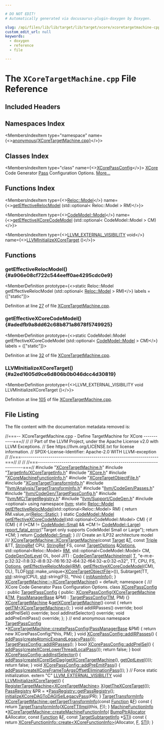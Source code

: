 ```yaml
---

# DO NOT EDIT!
# Automatically generated via docusaurus-plugin-doxygen by Doxygen.

slug: /api/files/lib/lib/target/lib/target/xcore/xcoretargetmachine-cpp
custom_edit_url: null
keywords:
  - doxygen
  - reference
  - file

---
```





# The `XCoreTargetMachine.cpp` File Reference

<DoxygenPage pluginConfig={pluginConfig}>



## Included Headers

<IncludesList>
<IncludesListItem
  filePath="XCoreTargetMachine.h"
  permalink="/docs/api/files/lib/lib/target/lib/target/xcore/xcoretargetmachine-h"
  isLocal="true" />
<IncludesListItem
  filePath="TargetInfo/XCoreTargetInfo.h"
  permalink="/docs/api/files/lib/lib/target/lib/target/xcore/lib/target/xcore/targetinfo/xcoretargetinfo-h"
  isLocal="true" />
<IncludesListItem
  filePath="XCore.h"
  permalink="/docs/api/files/lib/lib/target/lib/target/xcore/xcore-h"
  isLocal="true" />
<IncludesListItem
  filePath="XCoreMachineFunctionInfo.h"
  permalink="/docs/api/files/lib/lib/target/lib/target/xcore/xcoremachinefunctioninfo-h"
  isLocal="true" />
<IncludesListItem
  filePath="XCoreTargetObjectFile.h"
  permalink="/docs/api/files/lib/lib/target/lib/target/xcore/xcoretargetobjectfile-h"
  isLocal="true" />
<IncludesListItem
  filePath="XCoreTargetTransformInfo.h"
  permalink="/docs/api/files/lib/lib/target/lib/target/xcore/xcoretargettransforminfo-h"
  isLocal="true" />
<IncludesListItem
  filePath="llvm/Analysis/TargetTransformInfo.h"
  permalink="/docs/api/files/include/include/llvm/include/llvm/analysis/targettransforminfo-h"
  isLocal="true" />
<IncludesListItem
  filePath="llvm/CodeGen/Passes.h"
  permalink="/docs/api/files/include/include/llvm/include/llvm/codegen/passes-h"
  isLocal="true" />
<IncludesListItem
  filePath="llvm/CodeGen/TargetPassConfig.h"
  permalink="/docs/api/files/include/include/llvm/include/llvm/codegen/targetpassconfig-h"
  isLocal="true" />
<IncludesListItem
  filePath="llvm/MC/TargetRegistry.h"
  permalink="/docs/api/files/include/include/llvm/include/llvm/mc/targetregistry-h"
  isLocal="true" />
<IncludesListItem
  filePath="llvm/Support/CodeGen.h"
  permalink="/docs/api/files/include/include/llvm/include/llvm/support/codegen-h"
  isLocal="true" />
<IncludesListItem
  filePath="optional"
  permalink=""
  isLocal="false" />
</IncludesList>

## Namespaces Index

<MembersIndex>

<MembersIndexItem
  type="namespace"
  name={<><a href="/docs/api/namespaces/anonymous-xcoretargetmachine-cpp-">anonymous&#123;XCoreTargetMachine.cpp&#125;</a></>}>
</MembersIndexItem>

</MembersIndex>

## Classes Index

<MembersIndex>

<MembersIndexItem
  type="class"
  name={<><a href="/docs/api/classes/anonymous-namespace-xcoretargetmachine-cpp-/xcorepassconfig">XCorePassConfig</a></>}>
<a href="/docs/api/namespaces/llvm/xcore">XCore</a> Code Generator <a href="/docs/api/classes/llvm/pass">Pass</a> Configuration Options. <a href="/docs/api/classes/anonymous-namespace-xcoretargetmachine-cpp-/xcorepassconfig/#details">More...</a>
</MembersIndexItem>

</MembersIndex>

## Functions Index

<MembersIndex>

<MembersIndexItem
  type={<><a href="/docs/api/namespaces/llvm/reloc/#af59f6dc86e80aaf56f1afd155eebf568">Reloc::Model</a></>}
  name={<><a href="#a906e08cf722c544eeff0ae4295cdc0e9">getEffectiveRelocModel</a> (std::optional&lt; Reloc::Model &gt; RM)</>}>
</MembersIndexItem>

<MembersIndexItem
  type={<><a href="/docs/api/namespaces/llvm/codemodel/#afc59396a9e5809fc92938e203d91a8df">CodeModel::Model</a></>}
  name={<><a href="#adedfb9a8dd62c68b871a8678f5749925">getEffectiveXCoreCodeModel</a> (std::optional&lt; CodeModel::Model &gt; CM)</>}>
</MembersIndexItem>

<MembersIndexItem
  type={<><a href="/docs/api/files/include/include/llvm/include/llvm/support/compiler-h/#adeb6f14d9f377993d79fae2efb34ecac">LLVM&#95;EXTERNAL&#95;VISIBILITY</a> void</>}
  name={<><a href="#a2ed1605d9ce6d806b0b046dcc4d30819">LLVMInitializeXCoreTarget</a> ()</>}>
</MembersIndexItem>

</MembersIndex>


<SectionDefinition>

## Functions

### getEffectiveRelocModel() {#a906e08cf722c544eeff0ae4295cdc0e9}

<MemberDefinition
  prototype={<>static Reloc::Model getEffectiveRelocModel (std::optional&lt; <a href="/docs/api/namespaces/llvm/reloc/#af59f6dc86e80aaf56f1afd155eebf568">Reloc::Model</a> &gt; RM)</>}
  labels = {["static"]}>

Definition at line <a href="#l00027">27</a> of file <a href="/docs/api/files/lib/lib/target/lib/target/xcore/xcoretargetmachine-cpp">XCoreTargetMachine.cpp</a>.
</MemberDefinition>

### getEffectiveXCoreCodeModel() {#adedfb9a8dd62c68b871a8678f5749925}

<MemberDefinition
  prototype={<>static CodeModel::Model getEffectiveXCoreCodeModel (std::optional&lt; <a href="/docs/api/namespaces/llvm/codemodel/#afc59396a9e5809fc92938e203d91a8df">CodeModel::Model</a> &gt; CM)</>}
  labels = {["static"]}>

Definition at line <a href="#l00032">32</a> of file <a href="/docs/api/files/lib/lib/target/lib/target/xcore/xcoretargetmachine-cpp">XCoreTargetMachine.cpp</a>.
</MemberDefinition>

### LLVMInitializeXCoreTarget() {#a2ed1605d9ce6d806b0b046dcc4d30819}

<MemberDefinition
  prototype={<>LLVM&#95;EXTERNAL&#95;VISIBILITY void LLVMInitializeXCoreTarget ()</>}>

Definition at line <a href="#l00105">105</a> of file <a href="/docs/api/files/lib/lib/target/lib/target/xcore/xcoretargetmachine-cpp">XCoreTargetMachine.cpp</a>.
</MemberDefinition>

</SectionDefinition>

## File Listing

The file content with the documentation metadata removed is:

<ProgramListing>

<Link id="l00001" /><CodeLine lineNumber="1"><span class="doxyHighlightComment">//===-- XCoreTargetMachine.cpp - Define TargetMachine for XCore -----------===//</span></CodeLine>
<Link id="l00002" /><CodeLine lineNumber="2"><span class="doxyHighlightComment">//</span></CodeLine>
<Link id="l00003" /><CodeLine lineNumber="3"><span class="doxyHighlightComment">// Part of the LLVM Project, under the Apache License v2.0 with LLVM Exceptions.</span></CodeLine>
<Link id="l00004" /><CodeLine lineNumber="4"><span class="doxyHighlightComment">// See https://llvm.org/LICENSE.txt for license information.</span></CodeLine>
<Link id="l00005" /><CodeLine lineNumber="5"><span class="doxyHighlightComment">// SPDX-License-Identifier: Apache-2.0 WITH LLVM-exception</span></CodeLine>
<Link id="l00006" /><CodeLine lineNumber="6"><span class="doxyHighlightComment">//</span></CodeLine>
<Link id="l00007" /><CodeLine lineNumber="7"><span class="doxyHighlightComment">//===----------------------------------------------------------------------===//</span></CodeLine>
<Link id="l00008" /><CodeLine lineNumber="8"><span class="doxyHighlightComment">//</span></CodeLine>
<Link id="l00009" /><CodeLine lineNumber="9"><span class="doxyHighlightComment">//</span></CodeLine>
<Link id="l00010" /><CodeLine lineNumber="10"><span class="doxyHighlightComment">//===----------------------------------------------------------------------===//</span></CodeLine>
<Link id="l00011" /><CodeLine lineNumber="11"></CodeLine>
<Link id="l00012" /><CodeLine lineNumber="12"><span class="doxyHighlightPreprocessor">#include &quot;<a href="/docs/api/files/lib/lib/target/lib/target/xcore/xcoretargetmachine-h">XCoreTargetMachine.h</a>&quot;</span></CodeLine>
<Link id="l00013" /><CodeLine lineNumber="13"><span class="doxyHighlightPreprocessor">#include &quot;<a href="/docs/api/files/lib/lib/target/lib/target/xcore/lib/target/xcore/targetinfo/xcoretargetinfo-h">TargetInfo/XCoreTargetInfo.h</a>&quot;</span></CodeLine>
<Link id="l00014" /><CodeLine lineNumber="14"><span class="doxyHighlightPreprocessor">#include &quot;<a href="/docs/api/files/lib/lib/target/lib/target/xcore/xcore-h">XCore.h</a>&quot;</span></CodeLine>
<Link id="l00015" /><CodeLine lineNumber="15"><span class="doxyHighlightPreprocessor">#include &quot;<a href="/docs/api/files/lib/lib/target/lib/target/xcore/xcoremachinefunctioninfo-h">XCoreMachineFunctionInfo.h</a>&quot;</span></CodeLine>
<Link id="l00016" /><CodeLine lineNumber="16"><span class="doxyHighlightPreprocessor">#include &quot;<a href="/docs/api/files/lib/lib/target/lib/target/xcore/xcoretargetobjectfile-h">XCoreTargetObjectFile.h</a>&quot;</span></CodeLine>
<Link id="l00017" /><CodeLine lineNumber="17"><span class="doxyHighlightPreprocessor">#include &quot;<a href="/docs/api/files/lib/lib/target/lib/target/xcore/xcoretargettransforminfo-h">XCoreTargetTransformInfo.h</a>&quot;</span></CodeLine>
<Link id="l00018" /><CodeLine lineNumber="18"><span class="doxyHighlightPreprocessor">#include &quot;<a href="/docs/api/files/include/include/llvm/include/llvm/analysis/targettransforminfo-h">llvm/Analysis/TargetTransformInfo.h</a>&quot;</span></CodeLine>
<Link id="l00019" /><CodeLine lineNumber="19"><span class="doxyHighlightPreprocessor">#include &quot;<a href="/docs/api/files/include/include/llvm/include/llvm/codegen/passes-h">llvm/CodeGen/Passes.h</a>&quot;</span></CodeLine>
<Link id="l00020" /><CodeLine lineNumber="20"><span class="doxyHighlightPreprocessor">#include &quot;<a href="/docs/api/files/include/include/llvm/include/llvm/codegen/targetpassconfig-h">llvm/CodeGen/TargetPassConfig.h</a>&quot;</span></CodeLine>
<Link id="l00021" /><CodeLine lineNumber="21"><span class="doxyHighlightPreprocessor">#include &quot;<a href="/docs/api/files/include/include/llvm/include/llvm/mc/targetregistry-h">llvm/MC/TargetRegistry.h</a>&quot;</span></CodeLine>
<Link id="l00022" /><CodeLine lineNumber="22"><span class="doxyHighlightPreprocessor">#include &quot;<a href="/docs/api/files/include/include/llvm/include/llvm/support/codegen-h">llvm/Support/CodeGen.h</a>&quot;</span></CodeLine>
<Link id="l00023" /><CodeLine lineNumber="23"><span class="doxyHighlightPreprocessor">#include &lt;optional&gt;</span></CodeLine>
<Link id="l00024" /><CodeLine lineNumber="24"></CodeLine>
<Link id="l00025" /><CodeLine lineNumber="25"><span class="doxyHighlightKeyword">using namespace </span><span class="doxyHighlight"><a href="/docs/api/namespaces/llvm">llvm</a>;</span></CodeLine>
<Link id="l00026" /><CodeLine lineNumber="26"></CodeLine>
<Link id="l00027" /><CodeLine lineNumber="27" lineLink="#a906e08cf722c544eeff0ae4295cdc0e9"><span class="doxyHighlightKeyword">static</span><span class="doxyHighlight"> <a href="/docs/api/namespaces/llvm/reloc/#af59f6dc86e80aaf56f1afd155eebf568">Reloc::Model</a> <a href="/docs/api/namespaces/llvm/#a63737748f52c9cdcd469b63a01cc454a">getEffectiveRelocModel</a>(std::optional&lt;Reloc::Model&gt; RM) &#123;</span></CodeLine>
<Link id="l00028" /><CodeLine lineNumber="28"><span class="doxyHighlight">  </span><span class="doxyHighlightKeywordFlow">return</span><span class="doxyHighlight"> RM.value&#95;or(<a href="/docs/api/namespaces/llvm/reloc/#af59f6dc86e80aaf56f1afd155eebf568a2102fa713297236bf4339c5f0bf0f39d">Reloc::Static</a>);</span></CodeLine>
<Link id="l00029" /><CodeLine lineNumber="29"><span class="doxyHighlight">&#125;</span></CodeLine>
<Link id="l00030" /><CodeLine lineNumber="30"></CodeLine>
<Link id="l00031" /><CodeLine lineNumber="31"><span class="doxyHighlightKeyword">static</span><span class="doxyHighlight"> <a href="/docs/api/namespaces/llvm/codemodel/#afc59396a9e5809fc92938e203d91a8df">CodeModel::Model</a></span></CodeLine>
<Link id="l00032" /><CodeLine lineNumber="32" lineLink="#adedfb9a8dd62c68b871a8678f5749925"><span class="doxyHighlight"><a href="#adedfb9a8dd62c68b871a8678f5749925">getEffectiveXCoreCodeModel</a>(std::optional&lt;CodeModel::Model&gt; CM) &#123;</span></CodeLine>
<Link id="l00033" /><CodeLine lineNumber="33"><span class="doxyHighlight">  </span><span class="doxyHighlightKeywordFlow">if</span><span class="doxyHighlight"> (CM) &#123;</span></CodeLine>
<Link id="l00034" /><CodeLine lineNumber="34"><span class="doxyHighlight">    </span><span class="doxyHighlightKeywordFlow">if</span><span class="doxyHighlight"> (&#42;CM != <a href="/docs/api/namespaces/llvm/codemodel/#afc59396a9e5809fc92938e203d91a8dfaa2554ef60dc191c6005ba9eecbc9aea0">CodeModel::Small</a> &amp;&amp; &#42;CM != <a href="/docs/api/namespaces/llvm/codemodel/#afc59396a9e5809fc92938e203d91a8dfa5208f558fccf9f63423fb5385bb3e75c">CodeModel::Large</a>)</span></CodeLine>
<Link id="l00035" /><CodeLine lineNumber="35"><span class="doxyHighlight">      <a href="/docs/api/namespaces/llvm/#a7f2a3d4dcfee70225988aec53ff1e173">report&#95;fatal&#95;error</a>(</span><span class="doxyHighlightStringLiteral">&quot;Target only supports CodeModel Small or Large&quot;</span><span class="doxyHighlight">);</span></CodeLine>
<Link id="l00036" /><CodeLine lineNumber="36"><span class="doxyHighlight">    </span><span class="doxyHighlightKeywordFlow">return</span><span class="doxyHighlight"> &#42;CM;</span></CodeLine>
<Link id="l00037" /><CodeLine lineNumber="37"><span class="doxyHighlight">  &#125;</span></CodeLine>
<Link id="l00038" /><CodeLine lineNumber="38"><span class="doxyHighlight">  </span><span class="doxyHighlightKeywordFlow">return</span><span class="doxyHighlight"> <a href="/docs/api/namespaces/llvm/codemodel/#afc59396a9e5809fc92938e203d91a8dfaa2554ef60dc191c6005ba9eecbc9aea0">CodeModel::Small</a>;</span></CodeLine>
<Link id="l00039" /><CodeLine lineNumber="39"><span class="doxyHighlight">&#125;</span></CodeLine>
<Link id="l00040" /><CodeLine lineNumber="40"></CodeLine>
<Link id="l00041" /><CodeLine lineNumber="41"><span class="doxyHighlightComment">/// Create an ILP32 architecture model</span></CodeLine>
<Link id="l00042" /><CodeLine lineNumber="42"><span class="doxyHighlightComment">///</span></CodeLine>
<Link id="l00043" /><CodeLine lineNumber="43" lineLink="/docs/api/classes/llvm/xcoretargetmachine/#abe8a3c2f858125167eda7aa7a9346ccd"><span class="doxyHighlight"><a href="/docs/api/classes/llvm/xcoretargetmachine/#abe8a3c2f858125167eda7aa7a9346ccd">XCoreTargetMachine::XCoreTargetMachine</a>(</span><span class="doxyHighlightKeyword">const</span><span class="doxyHighlight"> <a href="/docs/api/classes/llvm/target">Target</a> &amp;<a href="/docs/api/files/lib/lib/target/lib/target/mips/mips16isellowering-cpp/#a0acb682b8260ab1c60b918599864e2e5">T</a>, </span><span class="doxyHighlightKeyword">const</span><span class="doxyHighlight"> <a href="/docs/api/classes/llvm/triple">Triple</a> &amp;TT,</span></CodeLine>
<Link id="l00044" /><CodeLine lineNumber="44"><span class="doxyHighlight">                                       <a href="/docs/api/classes/llvm/stringref">StringRef</a> CPU, <a href="/docs/api/classes/llvm/stringref">StringRef</a> FS,</span></CodeLine>
<Link id="l00045" /><CodeLine lineNumber="45"><span class="doxyHighlight">                                       </span><span class="doxyHighlightKeyword">const</span><span class="doxyHighlight"> <a href="/docs/api/classes/llvm/targetoptions">TargetOptions</a> &amp;<a href="/docs/api/classes/llvm/targetmachine/#ab1fb67187fc37e569cc5171cbebba873">Options</a>,</span></CodeLine>
<Link id="l00046" /><CodeLine lineNumber="46"><span class="doxyHighlight">                                       std::optional&lt;Reloc::Model&gt; <a href="/docs/api/classes/llvm/targetmachine/#a588867fa922c392886b07e0ad42038b4">RM</a>,</span></CodeLine>
<Link id="l00047" /><CodeLine lineNumber="47"><span class="doxyHighlight">                                       std::optional&lt;CodeModel::Model&gt; CM,</span></CodeLine>
<Link id="l00048" /><CodeLine lineNumber="48"><span class="doxyHighlight">                                       <a href="/docs/api/namespaces/llvm/#a8ec1bf8d7b792ca9fac56f8514db18d2">CodeGenOptLevel</a> OL, </span><span class="doxyHighlightKeywordType">bool</span><span class="doxyHighlight"> JIT)</span></CodeLine>
<Link id="l00049" /><CodeLine lineNumber="49"><span class="doxyHighlight">    : <a href="/docs/api/classes/llvm/codegentargetmachineimpl/#a4480a9aa1ec7c3115acc998e187f5ab3">CodeGenTargetMachineImpl</a>(</span></CodeLine>
<Link id="l00050" /><CodeLine lineNumber="50"><span class="doxyHighlight">          <a href="/docs/api/files/lib/lib/target/lib/target/mips/mips16isellowering-cpp/#a0acb682b8260ab1c60b918599864e2e5">T</a>, </span><span class="doxyHighlightStringLiteral">&quot;e-m:e-p:32:32-i1:8:32-i8:8:32-i16:16:32-i64:32-f64:32-a:0:32-n32&quot;</span><span class="doxyHighlight">,</span></CodeLine>
<Link id="l00051" /><CodeLine lineNumber="51"><span class="doxyHighlight">          TT, CPU, FS, <a href="/docs/api/classes/llvm/targetmachine/#ab1fb67187fc37e569cc5171cbebba873">Options</a>, <a href="/docs/api/namespaces/llvm/#a63737748f52c9cdcd469b63a01cc454a">getEffectiveRelocModel</a>(<a href="/docs/api/classes/llvm/targetmachine/#a588867fa922c392886b07e0ad42038b4">RM</a>),</span></CodeLine>
<Link id="l00052" /><CodeLine lineNumber="52"><span class="doxyHighlight">          <a href="#adedfb9a8dd62c68b871a8678f5749925">getEffectiveXCoreCodeModel</a>(CM), OL),</span></CodeLine>
<Link id="l00053" /><CodeLine lineNumber="53"><span class="doxyHighlight">      TLOF(<a href="/docs/api/namespaces/std">std</a>::make&#95;unique&lt;<a href="/docs/api/classes/llvm/xcoretargetobjectfile">XCoreTargetObjectFile</a>&gt;()),</span></CodeLine>
<Link id="l00054" /><CodeLine lineNumber="54"><span class="doxyHighlight">      Subtarget(TT, <a href="/docs/api/namespaces/std">std</a>::string(CPU), <a href="/docs/api/namespaces/std">std</a>::string(FS), &#42;this) &#123;</span></CodeLine>
<Link id="l00055" /><CodeLine lineNumber="55"><span class="doxyHighlight">  <a href="/docs/api/classes/llvm/codegentargetmachineimpl/#a85849733e753fbf08f1c487b153c754b">initAsmInfo</a>();</span></CodeLine>
<Link id="l00056" /><CodeLine lineNumber="56"><span class="doxyHighlight">&#125;</span></CodeLine>
<Link id="l00057" /><CodeLine lineNumber="57"></CodeLine>
<Link id="l00058" /><CodeLine lineNumber="58"><span class="doxyHighlight"><a href="/docs/api/classes/llvm/xcoretargetmachine/#adc50f7830fdaf35bd39cabe8d3ecc3b2">XCoreTargetMachine::~XCoreTargetMachine</a>() = </span><span class="doxyHighlightKeywordFlow">default</span><span class="doxyHighlight">;</span></CodeLine>
<Link id="l00059" /><CodeLine lineNumber="59"></CodeLine>
<Link id="l00060" /><CodeLine lineNumber="60" lineLink="/docs/api/namespaces/anonymous-xcoretargetmachine-cpp-"><span class="doxyHighlightKeyword">namespace </span><span class="doxyHighlight">&#123;</span></CodeLine>
<Link id="l00061" /><CodeLine lineNumber="61"></CodeLine>
<Link id="l00062" /><CodeLine lineNumber="62"><span class="doxyHighlightComment">/// XCore Code Generator Pass Configuration Options.</span></CodeLine>
<Link id="l00063" /><CodeLine lineNumber="63" lineLink="/docs/api/classes/anonymous-namespace-xcoretargetmachine-cpp-/xcorepassconfig"><span class="doxyHighlightKeyword">class </span><span class="doxyHighlight"><a href="/docs/api/classes/anonymous-namespace-xcoretargetmachine-cpp-/xcorepassconfig/#a136fe4bb876530ff129984babd869dce">XCorePassConfig</a> : </span><span class="doxyHighlightKeyword">public</span><span class="doxyHighlight"> <a href="/docs/api/classes/llvm/targetpassconfig/#abfe879f7efa8851adee88ab786516d59">TargetPassConfig</a> &#123;</span></CodeLine>
<Link id="l00064" /><CodeLine lineNumber="64"><span class="doxyHighlightKeyword">public</span><span class="doxyHighlight">:</span></CodeLine>
<Link id="l00065" /><CodeLine lineNumber="65" lineLink="/docs/api/classes/anonymous-namespace-xcoretargetmachine-cpp-/xcorepassconfig/#a136fe4bb876530ff129984babd869dce"><span class="doxyHighlight">  <a href="/docs/api/classes/anonymous-namespace-xcoretargetmachine-cpp-/xcorepassconfig/#a136fe4bb876530ff129984babd869dce">XCorePassConfig</a>(<a href="/docs/api/classes/llvm/xcoretargetmachine">XCoreTargetMachine</a> &amp;<a href="/docs/api/classes/llvm/targetpassconfig/#a0e43f614336b22347dfdb6f20ea792df">TM</a>, <a href="/docs/api/classes/llvm/legacy/passmanagerbase">PassManagerBase</a> &amp;PM)</span></CodeLine>
<Link id="l00066" /><CodeLine lineNumber="66"><span class="doxyHighlight">    : <a href="/docs/api/classes/llvm/targetpassconfig/#abfe879f7efa8851adee88ab786516d59">TargetPassConfig</a>(<a href="/docs/api/classes/llvm/targetpassconfig/#a0e43f614336b22347dfdb6f20ea792df">TM</a>, PM) &#123;&#125;</span></CodeLine>
<Link id="l00067" /><CodeLine lineNumber="67"></CodeLine>
<Link id="l00068" /><CodeLine lineNumber="68" lineLink="/docs/api/classes/anonymous-namespace-xcoretargetmachine-cpp-/xcorepassconfig/#af21f5b42c6cbed64dfd681a632231cb9"><span class="doxyHighlight">  <a href="/docs/api/classes/llvm/xcoretargetmachine">XCoreTargetMachine</a> &amp;<a href="/docs/api/classes/anonymous-namespace-xcoretargetmachine-cpp-/xcorepassconfig/#af21f5b42c6cbed64dfd681a632231cb9">getXCoreTargetMachine</a>()</span><span class="doxyHighlightKeyword"> const </span><span class="doxyHighlight">&#123;</span></CodeLine>
<Link id="l00069" /><CodeLine lineNumber="69"><span class="doxyHighlight">    </span><span class="doxyHighlightKeywordFlow">return</span><span class="doxyHighlight"> <a href="/docs/api/files/lib/lib/target/lib/target/amdgpu/simachinefunctioninfo-cpp/#a6c3673d61ea1313b5546587d80bdbe83">getTM&lt;XCoreTargetMachine&gt;</a>();</span></CodeLine>
<Link id="l00070" /><CodeLine lineNumber="70"><span class="doxyHighlight">  &#125;</span></CodeLine>
<Link id="l00071" /><CodeLine lineNumber="71"></CodeLine>
<Link id="l00072" /><CodeLine lineNumber="72"><span class="doxyHighlight">  </span><span class="doxyHighlightKeywordType">void</span><span class="doxyHighlight"> addIRPasses() </span><span class="doxyHighlightKeyword">override</span><span class="doxyHighlight">;</span></CodeLine>
<Link id="l00073" /><CodeLine lineNumber="73"><span class="doxyHighlight">  </span><span class="doxyHighlightKeywordType">bool</span><span class="doxyHighlight"> addPreISel() </span><span class="doxyHighlightKeyword">override</span><span class="doxyHighlight">;</span></CodeLine>
<Link id="l00074" /><CodeLine lineNumber="74"><span class="doxyHighlight">  </span><span class="doxyHighlightKeywordType">bool</span><span class="doxyHighlight"> addInstSelector() </span><span class="doxyHighlightKeyword">override</span><span class="doxyHighlight">;</span></CodeLine>
<Link id="l00075" /><CodeLine lineNumber="75"><span class="doxyHighlight">  </span><span class="doxyHighlightKeywordType">void</span><span class="doxyHighlight"> addPreEmitPass() </span><span class="doxyHighlightKeyword">override</span><span class="doxyHighlight">;</span></CodeLine>
<Link id="l00076" /><CodeLine lineNumber="76"><span class="doxyHighlight">&#125;;</span></CodeLine>
<Link id="l00077" /><CodeLine lineNumber="77"></CodeLine>
<Link id="l00078" /><CodeLine lineNumber="78"><span class="doxyHighlight">&#125; </span><span class="doxyHighlightComment">// end anonymous namespace</span></CodeLine>
<Link id="l00079" /><CodeLine lineNumber="79"></CodeLine>
<Link id="l00080" /><CodeLine lineNumber="80" lineLink="/docs/api/classes/llvm/xcoretargetmachine/#a201ca4fc4c36804a0e93805bcfc9df13"><span class="doxyHighlight"><a href="/docs/api/classes/llvm/targetpassconfig">TargetPassConfig</a> &#42;<a href="/docs/api/classes/llvm/xcoretargetmachine/#a201ca4fc4c36804a0e93805bcfc9df13">XCoreTargetMachine::createPassConfig</a>(<a href="/docs/api/classes/llvm/legacy/passmanagerbase">PassManagerBase</a> &amp;PM) &#123;</span></CodeLine>
<Link id="l00081" /><CodeLine lineNumber="81"><span class="doxyHighlight">  </span><span class="doxyHighlightKeywordFlow">return</span><span class="doxyHighlight"> </span><span class="doxyHighlightKeyword">new</span><span class="doxyHighlight"> XCorePassConfig(&#42;</span><span class="doxyHighlightKeyword">this</span><span class="doxyHighlight">, PM);</span></CodeLine>
<Link id="l00082" /><CodeLine lineNumber="82"><span class="doxyHighlight">&#125;</span></CodeLine>
<Link id="l00083" /><CodeLine lineNumber="83"></CodeLine>
<Link id="l00084" /><CodeLine lineNumber="84" lineLink="/docs/api/classes/anonymous-namespace-xcoretargetmachine-cpp-/xcorepassconfig/#a8b21bdae6f03a7132d870c0568df3a1f"><span class="doxyHighlightKeywordType">void</span><span class="doxyHighlight"> <a href="/docs/api/classes/anonymous-namespace-xcoretargetmachine-cpp-/xcorepassconfig/#a8b21bdae6f03a7132d870c0568df3a1f">XCorePassConfig::addIRPasses</a>() &#123;</span></CodeLine>
<Link id="l00085" /><CodeLine lineNumber="85"><span class="doxyHighlight">  <a href="/docs/api/classes/llvm/targetpassconfig/#ab2ca200281996a1a8bc064d21d4aa238">addPass</a>(<a href="/docs/api/namespaces/llvm/#adebabb5e491a19ce4466a326d41641e0">createAtomicExpandLegacyPass</a>());</span></CodeLine>
<Link id="l00086" /><CodeLine lineNumber="86"></CodeLine>
<Link id="l00087" /><CodeLine lineNumber="87"><span class="doxyHighlight">  <a href="/docs/api/classes/llvm/targetpassconfig/#a835d2863dbd2cfd8c184a6a94923b61f">TargetPassConfig::addIRPasses</a>();</span></CodeLine>
<Link id="l00088" /><CodeLine lineNumber="88"><span class="doxyHighlight">&#125;</span></CodeLine>
<Link id="l00089" /><CodeLine lineNumber="89"></CodeLine>
<Link id="l00090" /><CodeLine lineNumber="90" lineLink="/docs/api/classes/anonymous-namespace-xcoretargetmachine-cpp-/xcorepassconfig/#a80491585e839d3d47fa4d0c4cbc0756a"><span class="doxyHighlightKeywordType">bool</span><span class="doxyHighlight"> <a href="/docs/api/classes/anonymous-namespace-xcoretargetmachine-cpp-/xcorepassconfig/#a80491585e839d3d47fa4d0c4cbc0756a">XCorePassConfig::addPreISel</a>() &#123;</span></CodeLine>
<Link id="l00091" /><CodeLine lineNumber="91"><span class="doxyHighlight">  <a href="/docs/api/classes/llvm/targetpassconfig/#ab2ca200281996a1a8bc064d21d4aa238">addPass</a>(<a href="/docs/api/namespaces/llvm/#aad026df5d0942336956ee0c548695f99">createXCoreLowerThreadLocalPass</a>());</span></CodeLine>
<Link id="l00092" /><CodeLine lineNumber="92"><span class="doxyHighlight">  </span><span class="doxyHighlightKeywordFlow">return</span><span class="doxyHighlight"> </span><span class="doxyHighlightKeyword">false</span><span class="doxyHighlight">;</span></CodeLine>
<Link id="l00093" /><CodeLine lineNumber="93"><span class="doxyHighlight">&#125;</span></CodeLine>
<Link id="l00094" /><CodeLine lineNumber="94"></CodeLine>
<Link id="l00095" /><CodeLine lineNumber="95" lineLink="/docs/api/classes/anonymous-namespace-xcoretargetmachine-cpp-/xcorepassconfig/#ab69dadc7f6da2c70606596cb2637efee"><span class="doxyHighlightKeywordType">bool</span><span class="doxyHighlight"> <a href="/docs/api/classes/anonymous-namespace-xcoretargetmachine-cpp-/xcorepassconfig/#ab69dadc7f6da2c70606596cb2637efee">XCorePassConfig::addInstSelector</a>() &#123;</span></CodeLine>
<Link id="l00096" /><CodeLine lineNumber="96"><span class="doxyHighlight">  <a href="/docs/api/classes/llvm/targetpassconfig/#ab2ca200281996a1a8bc064d21d4aa238">addPass</a>(<a href="/docs/api/namespaces/llvm/#afe0a26512b71f5695e33e2e3ab99bbde">createXCoreISelDag</a>(<a href="/docs/api/classes/anonymous-namespace-xcoretargetmachine-cpp-/xcorepassconfig/#af21f5b42c6cbed64dfd681a632231cb9">getXCoreTargetMachine</a>(), <a href="/docs/api/classes/llvm/targetpassconfig/#a4c36a5c58e6e55c962d2d9bed0bb3ba7">getOptLevel</a>()));</span></CodeLine>
<Link id="l00097" /><CodeLine lineNumber="97"><span class="doxyHighlight">  </span><span class="doxyHighlightKeywordFlow">return</span><span class="doxyHighlight"> </span><span class="doxyHighlightKeyword">false</span><span class="doxyHighlight">;</span></CodeLine>
<Link id="l00098" /><CodeLine lineNumber="98"><span class="doxyHighlight">&#125;</span></CodeLine>
<Link id="l00099" /><CodeLine lineNumber="99"></CodeLine>
<Link id="l00100" /><CodeLine lineNumber="100" lineLink="/docs/api/classes/anonymous-namespace-xcoretargetmachine-cpp-/xcorepassconfig/#a5b6d2eca2f899dcf0287d041d34d6b7b"><span class="doxyHighlightKeywordType">void</span><span class="doxyHighlight"> <a href="/docs/api/classes/anonymous-namespace-xcoretargetmachine-cpp-/xcorepassconfig/#a5b6d2eca2f899dcf0287d041d34d6b7b">XCorePassConfig::addPreEmitPass</a>() &#123;</span></CodeLine>
<Link id="l00101" /><CodeLine lineNumber="101"><span class="doxyHighlight">  <a href="/docs/api/classes/llvm/targetpassconfig/#ab2ca200281996a1a8bc064d21d4aa238">addPass</a>(<a href="/docs/api/namespaces/llvm/#a032a8683fa789bdae4cace2c36e209e5">createXCoreFrameToArgsOffsetEliminationPass</a>());</span></CodeLine>
<Link id="l00102" /><CodeLine lineNumber="102"><span class="doxyHighlight">&#125;</span></CodeLine>
<Link id="l00103" /><CodeLine lineNumber="103"></CodeLine>
<Link id="l00104" /><CodeLine lineNumber="104"><span class="doxyHighlightComment">// Force static initialization.</span></CodeLine>
<Link id="l00105" /><CodeLine lineNumber="105" lineLink="#a2ed1605d9ce6d806b0b046dcc4d30819"><span class="doxyHighlightKeyword">extern</span><span class="doxyHighlight"> </span><span class="doxyHighlightStringLiteral">&quot;C&quot;</span><span class="doxyHighlight"> <a href="/docs/api/files/include/include/llvm/include/llvm/support/compiler-h/#adeb6f14d9f377993d79fae2efb34ecac">LLVM&#95;EXTERNAL&#95;VISIBILITY</a> </span><span class="doxyHighlightKeywordType">void</span><span class="doxyHighlight"> <a href="#a2ed1605d9ce6d806b0b046dcc4d30819">LLVMInitializeXCoreTarget</a>() &#123;</span></CodeLine>
<Link id="l00106" /><CodeLine lineNumber="106"><span class="doxyHighlight">  <a href="/docs/api/structs/llvm/registertargetmachine">RegisterTargetMachine&lt;XCoreTargetMachine&gt;</a> <a href="/docs/api/files/lib/lib/tablegen/tablegenbackendskeleton-cpp/#ab60f28d7a141ac46ccc200176a1bca8b">X</a>(<a href="/docs/api/namespaces/llvm/#a3ca0cc7c52af52740e4469c05f0c56c6">getTheXCoreTarget</a>());</span></CodeLine>
<Link id="l00107" /><CodeLine lineNumber="107"><span class="doxyHighlight">  <a href="/docs/api/classes/llvm/passregistry">PassRegistry</a> &amp;PR = &#42;<a href="/docs/api/classes/llvm/passregistry/#a05a729900b76c89e808c6c3094921b2f">PassRegistry::getPassRegistry</a>();</span></CodeLine>
<Link id="l00108" /><CodeLine lineNumber="108"><span class="doxyHighlight">  <a href="/docs/api/namespaces/llvm/#a7740bb656b9c47000540d7924bba828a">initializeXCoreDAGToDAGISelLegacyPass</a>(PR);</span></CodeLine>
<Link id="l00109" /><CodeLine lineNumber="109"><span class="doxyHighlight">&#125;</span></CodeLine>
<Link id="l00110" /><CodeLine lineNumber="110"></CodeLine>
<Link id="l00111" /><CodeLine lineNumber="111"><span class="doxyHighlight"><a href="/docs/api/classes/llvm/targettransforminfo">TargetTransformInfo</a></span></CodeLine>
<Link id="l00112" /><CodeLine lineNumber="112" lineLink="/docs/api/classes/llvm/xcoretargetmachine/#a2a4fb3229c92ac81715c8db210cb285e"><span class="doxyHighlight"><a href="/docs/api/classes/llvm/xcoretargetmachine/#a2a4fb3229c92ac81715c8db210cb285e">XCoreTargetMachine::getTargetTransformInfo</a>(</span><span class="doxyHighlightKeyword">const</span><span class="doxyHighlight"> <a href="/docs/api/classes/llvm/function">Function</a> &amp;<a href="/docs/api/files/lib/lib/support/md5-cpp/#a96d73bbd7af15cb1fc38c3f4a3bd82e9">F</a>)</span><span class="doxyHighlightKeyword"> const </span><span class="doxyHighlight">&#123;</span></CodeLine>
<Link id="l00113" /><CodeLine lineNumber="113"><span class="doxyHighlight">  </span><span class="doxyHighlightKeywordFlow">return</span><span class="doxyHighlight"> <a href="/docs/api/classes/llvm/targettransforminfo">TargetTransformInfo</a>(<a href="/docs/api/classes/llvm/xcorettiimpl">XCoreTTIImpl</a>(</span><span class="doxyHighlightKeyword">this</span><span class="doxyHighlight">, <a href="/docs/api/files/lib/lib/support/md5-cpp/#a96d73bbd7af15cb1fc38c3f4a3bd82e9">F</a>));</span></CodeLine>
<Link id="l00114" /><CodeLine lineNumber="114"><span class="doxyHighlight">&#125;</span></CodeLine>
<Link id="l00115" /><CodeLine lineNumber="115"></CodeLine>
<Link id="l00116" /><CodeLine lineNumber="116" lineLink="/docs/api/classes/llvm/xcoretargetmachine/#a447fbaf356370dcf82513fec7cbf36e0"><span class="doxyHighlight"><a href="/docs/api/structs/llvm/machinefunctioninfo">MachineFunctionInfo</a> &#42;<a href="/docs/api/classes/llvm/xcoretargetmachine/#a447fbaf356370dcf82513fec7cbf36e0">XCoreTargetMachine::createMachineFunctionInfo</a>(</span></CodeLine>
<Link id="l00117" /><CodeLine lineNumber="117"><span class="doxyHighlight">    <a href="/docs/api/namespaces/llvm/#a8e612822d4ba7bb36c9c79582a567108">BumpPtrAllocator</a> &amp;Allocator, </span><span class="doxyHighlightKeyword">const</span><span class="doxyHighlight"> <a href="/docs/api/classes/llvm/function">Function</a> &amp;<a href="/docs/api/files/lib/lib/support/md5-cpp/#a96d73bbd7af15cb1fc38c3f4a3bd82e9">F</a>,</span></CodeLine>
<Link id="l00118" /><CodeLine lineNumber="118"><span class="doxyHighlight">    </span><span class="doxyHighlightKeyword">const</span><span class="doxyHighlight"> <a href="/docs/api/classes/llvm/targetsubtargetinfo">TargetSubtargetInfo</a> &#42;<a href="/docs/api/classes/llvm/targetmachine/#aaebd1c0e5f028848cc0e548bf015aaf1">STI</a>)</span><span class="doxyHighlightKeyword"> const </span><span class="doxyHighlight">&#123;</span></CodeLine>
<Link id="l00119" /><CodeLine lineNumber="119"><span class="doxyHighlight">  </span><span class="doxyHighlightKeywordFlow">return</span><span class="doxyHighlight"> <a href="/docs/api/structs/llvm/machinefunctioninfo/#a06ad8b2e5a8e3c0f81f05c7870fb3b23">XCoreFunctionInfo::create&lt;XCoreFunctionInfo&gt;</a>(Allocator, <a href="/docs/api/files/lib/lib/support/md5-cpp/#a96d73bbd7af15cb1fc38c3f4a3bd82e9">F</a>, <a href="/docs/api/classes/llvm/targetmachine/#aaebd1c0e5f028848cc0e548bf015aaf1">STI</a>);</span></CodeLine>
<Link id="l00120" /><CodeLine lineNumber="120"><span class="doxyHighlight">&#125;</span></CodeLine>

</ProgramListing>


</DoxygenPage>
